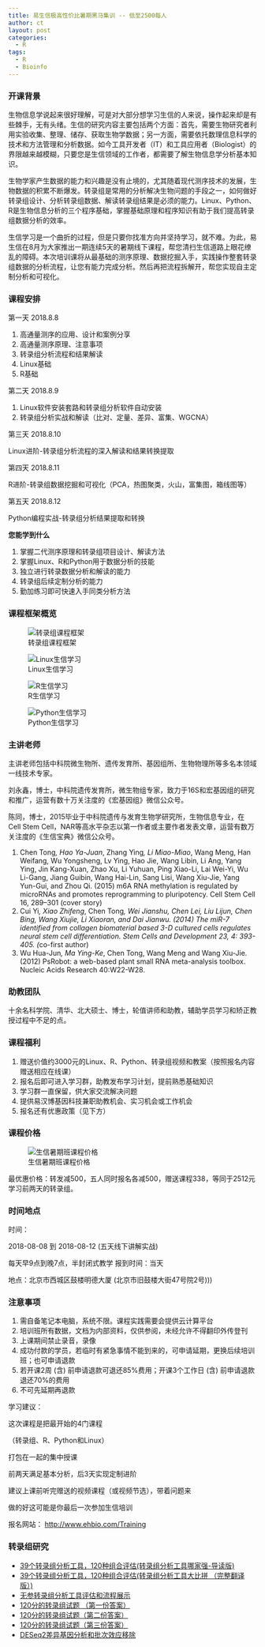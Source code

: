 ```yaml
---
title: 易生信极高性价比暑期黑马集训 -- 低至2500每人
author: ct
layout: post
categories:
  - R
tags:
  - R
  - Bioinfo
---
```


### 开课背景

生物信息学说起来很好理解，可是对大部分想学习生信的人来说，操作起来却是有些棘手，无有头绪。生信的研究内容主要包括两个方面：首先，需要生物研究者利用实验收集、整理、储存、获取生物学数据；另一方面，需要依托数理信息科学的技术和方法管理和分析数据。如今工具开发者（IT）和工具应用者（Biologist）的界限越来越模糊，只要您是生信领域的工作者，都需要了解生物信息学分析基本知识。

生物学家产生数据的能力和兴趣是没有止境的，尤其随着现代测序技术的发展，生物数据的积累不断爆发。转录组是常用的分析解决生物问题的手段之一，如何做好转录组设计、分析转录组数据、解读转录组结果是必须的能力。Linux、Python、R是生物信息分析的三个程序基础，掌握基础原理和程序知识有助于我们提高转录组数据分析的效率。

生信学习是一个曲折的过程，但是只要你找准方向并坚持学习，就不难。为此，易生信在8月为大家推出一期连续5天的暑期线下课程，帮您清扫生信道路上眼花缭乱的障碍。本次培训课将从最基础的测序原理、数据挖掘入手，实践操作整套转录组数据的分析流程，让您有能力完成分析。然后再把流程拆解开，帮您实现自主定制分析和可视化。


### 课程安排

第一天   2018.8.8

1. 高通量测序的应用、设计和案例分享
2. 高通量测序原理、注意事项
3. 转录组分析流程和结果解读
4. Linux基础
5. R基础

第二天   2018.8.9

1. Linux软件安装套路和转录组分析软件自动安装
2. 转录组分析实战和解读（比对、定量、差异、富集、WGCNA）

第三天   2018.8.10

Linux进阶-转录组分析流程的深入解读和结果转换提取

第四天   2018.8.11

R进阶-转录组数据挖掘和可视化（PCA，热图聚类，火山，富集图，箱线图等）

第五天   2018.8.12

Python编程实战-转录组分析结果提取和转换


**您能学到什么**

1. 掌握二代测序原理和转录组项目设计、解读方法
2. 掌握Linux、R和Python用于数据分析的技能
3. 独立进行转录数据分析和解读的能力
4. 转录组后续定制分析的能力
5. 勤加练习即可快速入手同类分析方法


### 课程框架概览


![转录组课程框架](http://www.ehbio.com/ehbio_resource/transcriptome_train_lld.jpg)

![Linux生信学习](http://www.ehbio.com/ehbio_resource/linux_train_lld.jpg)

![R生信学习](http://www.ehbio.com/ehbio_resource/R_train_lld.jpg)

![Python生信学习](http://www.ehbio.com/ehbio_resource/python_train_lld.jpg)


### 主讲老师

主讲老师包括中科院微生物所、遗传发育所、基因组所、生物物理所等多名本领域一线技术专家。

刘永鑫，博士，中科院遗传发育所，微生物组专家，致力于16S和宏基因组的研究和推广，运营有数十万关注度的《宏基因组》微信公众号。

陈同，博士，2015毕业于中科院遗传与发育生物学研究所，生物信息专业，在Cell Stem Cell，NAR等高水平杂志以第一作者或主要作者发表文章，运营有数万关注度的《生信宝典》微信公众号。

1. Chen Tong*,  Hao Ya-Juan*,  Zhang Ying*,  Li Miao-Miao*,  Wang Meng,  Han Weifang,  Wu Yongsheng,  Lv Ying,  Hao Jie,  Wang Libin,  Li Ang,  Yang Ying,  Jin Kang-Xuan,  Zhao Xu,  Li Yuhuan,  Ping Xiao-Li,  Lai Wei-Yi,  Wu Li-Gang,  Jiang Guibin,  Wang Hai-Lin,  Sang Lisi,  Wang Xiu-Jie,  Yang Yun-Gui,  and Zhou Qi. (2015) m6A RNA methylation is regulated by microRNAs and promotes reprogramming to pluripotency. Cell Stem Cell 16,  289–301 (cover story)
2. Cui Yi*,  Xiao Zhifeng*,  Chen Tong*,  Wei Jianshu,  Chen Lei,  Liu Lijun,  Chen Bing,  Wang Xiujie,  Li Xiaoran,  and Dai Jianwu. (2014) The miR-7 identified from collagen biomaterial based 3-D cultured cells regulates neural stem cell differentiation. Stem Cells and Development 23,  4: 393-405. (*co-first author)
3.  Wu Hua-Jun*,  Ma Ying-Ke*,  Chen Tong,  Wang Meng and Wang Xiu-Jie. (2012) PsRobot: a web-based plant small RNA meta-analysis toolbox. Nucleic Acids Research 40:W22-W28.

### 助教团队

十余名科学院、清华、北大硕士、博士，轮值讲师和助教，辅助学员学习和矫正教授过程中不足的点。

### 课程福利


1. 赠送价值约3000元的Linux、R、Python、转录组视频和教案（按照报名内容赠送相应在线课）
2. 报名后即可进入学习群，助教发布学习计划，提前熟悉基础知识
3. 学习群一直保留，供大家交流解决问题
4. 提供易汉博基因科技兼职助教机会、实习机会或工作机会
5. 报名还有优惠政策（见下方）

### 课程价格

![生信暑期班课程价格](http://www.ehbio.com/ehbio_resource/summaer_price.jpg)

最优惠价格：转发减500，五人同时报名各减500，赠送课程338，等同于2512元学习前两天的转录组。

### 时间地点

时间：

2018-08-08 到 2018-08-12 (五天线下讲解实战)
	
每天早9点到晚7点，半封闭式教学  报到时间：当天
	
地点：北京市西城区鼓楼明德大厦 (北京市旧鼓楼大街47号院2号)))


### 注意事项

1. 需自备笔记本电脑，系统不限。课程实践需要会提供云计算平台
2. 培训班所有数据，文档为内部资料，仅供参阅，未经允许不得翻印外传登刊
3. 上课期间禁止录音，录像
4. 成功付款的学员，若临时有紧急事情不能到来的，可申请延期，更换后续培训班；也可申请退款
5. 若开课2周 (含) 前申请退款可退还85%费用；开课3个工作日 (含) 前申请退款退还70%的费用
6. 不可先延期再退款


学习建议：

这次课程是把最开始的4门课程

（转录组、R、Python和Linux）

打包在一起的集中授课

前两天满足基本分析，后3天实现定制进阶

建议上课前听完赠送的视频课程（或视频节选），带着问题来

做的好这可能是你最后一次参加生信培训

报名网站： <http://www.ehbio.com/Training>


### 转录组研究

* [39个转录组分析工具，120种组合评估(转录组分析工具哪家强-导读版)](http://mp.weixin.qq.com/s/NUEi6oRFL7B3f1FpCD4Xug)
* [39个转录组分析工具，120种组合评估(转录组分析工具大比拼 （完整翻译版）)](http://mp.weixin.qq.com/s/xAaj-d5LRRj0SSMFJ7Yo9Q)
* [无参转录组分析工具评估和流程展示](http://mp.weixin.qq.com/s/4HANWJY4oL7jGziroHfEpQ)
* [120分的转录组试题 （第一份答案）](https://mp.weixin.qq.com/s/lsaubsJofGRbCVnrhmTygw)
* [120分的转录组试题（第二份答案）](https://mp.weixin.qq.com/s/Vh2c-JegoaMr0Ws2gDuFhA)
* [120分的转录组试题（第三份答案）](https://mp.weixin.qq.com/s/BadU3ZVPAlxBn0_QehVnXQ)
* [DESeq2差异基因分析和批次效应移除](https://mp.weixin.qq.com/s/Vmhx_TGxNkQzkekf93Xl4w)


